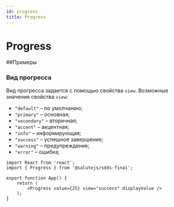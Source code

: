 ```yaml
---
id: progress
title: Progress
---
```



# Progress
<Description name="Progress" />
<PropsTable name="Progress" exclude={['css']} />

##Примеры

### Вид прогресса
Вид прогресса задается с помощью свойства `view`. Возможные значения свойства `view`:
+ `"default"` – по умолчанию;
+ `"primary"` – основная;
+ `"secondary"` – вторичная;
+ `"accent"` – акцентная;
+ `"info"` – информирующая;
+ `"success"` – успешное завершение;
+ `"warning"` – предупреждение;
+ `"error"` – ошибка;

```tsx live
import React from 'react';
import { Progress } from '@salutejs/sdds-finai';

export function App() {
    return (
        <Progress value={25} view="success" displayValue />
    );
}
```
